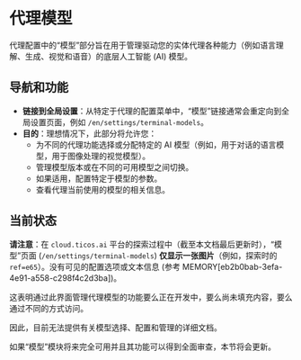 # 代理模型

代理配置中的“模型”部分旨在用于管理驱动您的实体代理各种能力（例如语言理解、生成、视觉和语音）的底层人工智能 (AI) 模型。

## 导航和功能

- **链接到全局设置**：从特定于代理的配置菜单中，“模型”链接通常会重定向到全局设置页面，例如 `/en/settings/terminal-models`。
- **目的**：理想情况下，此部分将允许您：
    - 为不同的代理功能选择或分配特定的 AI 模型（例如，用于对话的语言模型，用于图像处理的视觉模型）。
    - 管理模型版本或在不同的可用模型之间切换。
    - 如果适用，配置特定于模型的参数。
    - 查看代理当前使用的模型的相关信息。

## 当前状态

**请注意**：在 `cloud.ticos.ai` 平台的探索过程中（截至本文档最后更新时），“模型”页面 (`/en/settings/terminal-models`) **仅显示一张图片**（例如，探索时的 `ref=e65`）。没有可见的配置选项或文本信息 (参考 MEMORY[eb2b0bab-3efa-4e91-a558-c298f4c2d3ba])。

这表明通过此界面管理代理模型的功能要么正在开发中，要么尚未填充内容，要么通过不同的方式访问。

因此，目前无法提供有关模型选择、配置和管理的详细文档。

如果“模型”模块将来完全可用并且其功能可以得到全面审查，本节将会更新。
